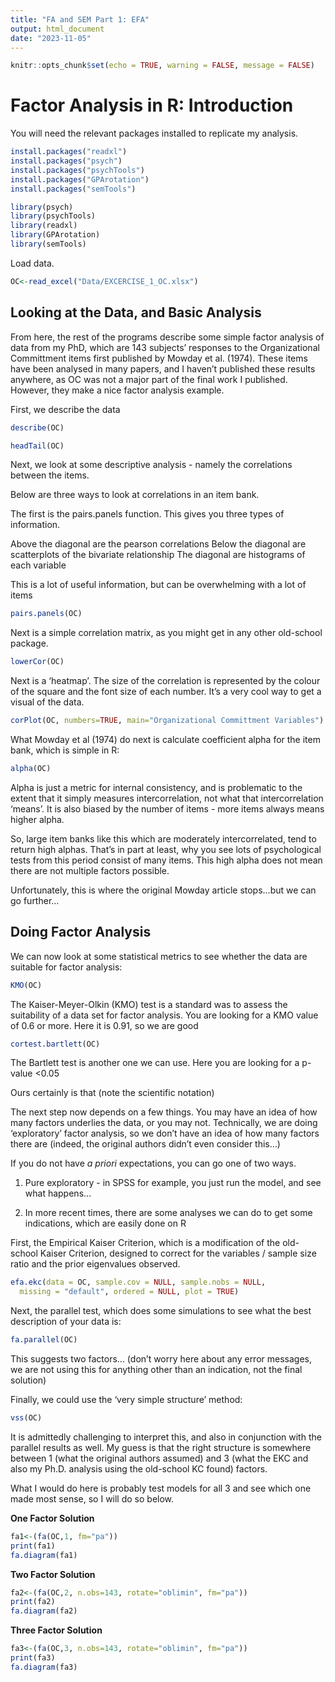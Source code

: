 ```yaml
---
title: "FA and SEM Part 1: EFA"
output: html_document
date: "2023-11-05"
---
```


```r
knitr::opts_chunk$set(echo = TRUE, warning = FALSE, message = FALSE)
```

# Factor Analysis in R: Introduction

You will need the relevant packages installed to replicate my analysis.

```r
install.packages("readxl")
install.packages("psych")
install.packages("psychTools")
install.packages("GPArotation")
install.packages("semTools")
```

```r
library(psych)
library(psychTools)
library(readxl)
library(GPArotation)
library(semTools)
```

Load data.

```r
OC<-read_excel("Data/EXCERCISE_1_OC.xlsx")
```

## Looking at the Data, and Basic Analysis

From here, the rest of the programs describe some simple factor analysis of data from my PhD, which are 143 subjects' responses to the Organizational Committment items first published by Mowday et al. (1974). These items have been analysed in many papers, and I haven't published these results anywhere, as OC was not a major part of the final work I published. However, they make a nice factor analysis example.

First, we describe the data

```r
describe(OC)
```

```r
headTail(OC)
```

Next, we look at some descriptive analysis - namely the correlations between the items.

Below are three ways to look at correlations in an item bank.

The first is the pairs.panels function. This gives you three types of information.

Above the diagonal are the pearson correlations Below the diagonal are scatterplots of the bivariate relationship The diagonal are histograms of each variable

This is a lot of useful information, but can be overwhelming with a lot of items

```r
pairs.panels(OC)
```

Next is a simple correlation matrix, as you might get in any other old-school package.

```r
lowerCor(OC)
```

Next is a 'heatmap'. The size of the correlation is represented by the colour of the square and the font size of each number. It's a very cool way to get a visual of the data.

```r

corPlot(OC, numbers=TRUE, main="Organizational Committment Variables")

```

What Mowday et al (1974) do next is calculate coefficient alpha for the item bank, which is simple in R:

```r
alpha(OC)
```

Alpha is just a metric for internal consistency, and is problematic to the extent that it simply measures intercorrelation, not what that intercorrelation 'means'. It is also biased by the number of items - more items always means higher alpha.

So, large item banks like this which are moderately intercorrelated, tend to return high alphas. That's in part at least, why you see lots of psychological tests from this period consist of many items. This high alpha does not mean there are not multiple factors possible.

Unfortunately, this is where the original Mowday article stops...but we can go further...

## Doing Factor Analysis

We can now look at some statistical metrics to see whether the data are suitable for factor analysis:

```r
KMO(OC)
```

The Kaiser-Meyer-Olkin (KMO) test is a standard was to assess the suitability of a data set for factor analysis. You are looking for a KMO value of 0.6 or more. Here it is 0.91, so we are good

```r
cortest.bartlett(OC)
```

The Bartlett test is another one we can use. Here you are looking for a p-value \<0.05

Ours certainly is that (note the scientific notation)

The next step now depends on a few things. You may have an idea of how many factors underlies the data, or you may not. Technically, we are doing 'exploratory' factor analysis, so we don't have an idea of how many factors there are (indeed, the original authors didn't even consider this...)

If you do not have *a priori* expectations, you can go one of two ways.

1.  Pure exploratory - in SPSS for example, you just run the model, and see what happens...

2.  In more recent times, there are some analyses we can do to get some indications, which are easily done on R

First, the Empirical Kaiser Criterion, which is a modification of the old-school Kaiser Criterion, designed to correct for the variables / sample size ratio and the prior eigenvalues observed.

```r
efa.ekc(data = OC, sample.cov = NULL, sample.nobs = NULL,
  missing = "default", ordered = NULL, plot = TRUE)
```

Next, the parallel test, which does some simulations to see what the best description of your data is:

```r
fa.parallel(OC)
```

This suggests two factors... (don't worry here about any error messages, we are not using this for anything other than an indication, not the final solution)

Finally, we could use the 'very simple structure' method:

```r
vss(OC)
```

It is admittedly challenging to interpret this, and also in conjunction with the parallel results as well. My guess is that the right structure is somewhere between 1 (what the original authors assumed) and 3 (what the EKC and also my Ph.D. analysis using the old-school KC found) factors.

What I would do here is probably test models for all 3 and see which one made most sense, so I will do so below.

**One Factor Solution**

```r
fa1<-(fa(OC,1, fm="pa"))
print(fa1)
fa.diagram(fa1)
```

**Two Factor Solution**

```r
fa2<-(fa(OC,2, n.obs=143, rotate="oblimin", fm="pa"))
print(fa2)
fa.diagram(fa2)
```

**Three Factor Solution**

```r
fa3<-(fa(OC,3, n.obs=143, rotate="oblimin", fm="pa"))
print(fa3)
fa.diagram(fa3)
```
